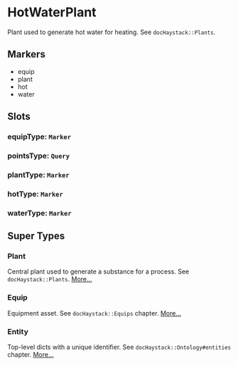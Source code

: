 # HotWaterPlant
Plant used to generate hot water for heating.
See `docHaystack::Plants`.
## Markers
- equip
- plant
- hot
- water

## Slots

### equipType: `Marker`

### pointsType: `Query`

### plantType: `Marker`

### hotType: `Marker`

### waterType: `Marker`


## Super Types
### Plant
Central plant used to generate a substance for a process.
See `docHaystack::Plants`. 
[More...](./Plant)

### Equip
Equipment asset.
See `docHaystack::Equips` chapter. 
[More...](./Equip)

### Entity
Top-level dicts with a unique identifier.
See `docHaystack::Ontology#entities` chapter. 
[More...](./Entity)


